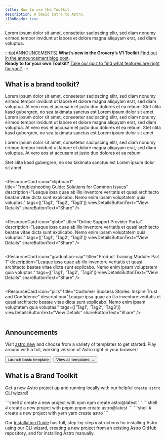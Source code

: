 ```yaml
---
title: How to use the Toolkit
description: A basic intro to Astro.
i18nReady: true
---
```


Lorem ipsum dolor sit amet, consetetur sadipscing elitr, sed diam nonumy eirmod tempor invidunt ut labore et dolore magna aliquyam erat, sed diam voluptua. 

:::tip[ANNOUNCEMENTS]
**What’s new in the Grovery’s V1 Toolkit** [Find out in the announcement blog post](https://astro.build/blog/astro-2/).  
**Ready to for your own Toolkit?** [Take our quiz to find what features are right for you?](/en/guides/upgrade-to/v2/).
:::

<h2>What is a brand toolkit?</h2>

Lorem ipsum dolor sit amet, consetetur sadipscing elitr, sed diam nonumy eirmod tempor invidunt ut labore et dolore magna aliquyam erat, sed diam voluptua. At vero eos et accusam et justo duo dolores et ea rebum. Stet clita kasd gubergren, no sea takimata sanctus est Lorem ipsum dolor sit amet. Lorem ipsum dolor sit amet, consetetur sadipscing elitr, sed diam nonumy eirmod tempor invidunt ut labore et dolore magna aliquyam erat, sed diam voluptua. At vero eos et accusam et justo duo dolores et ea rebum. Stet clita kasd gubergren, no sea takimata sanctus est Lorem ipsum dolor sit amet.

Lorem ipsum dolor sit amet, consetetur sadipscing elitr, sed diam nonumy eirmod tempor invidunt ut labore et dolore magna aliquyam erat, sed diam voluptua. At vero eos et accusam et justo duo dolores et ea rebum. 

Stet clita kasd gubergren, no sea takimata sanctus est Lorem ipsum dolor sit amet. 

<div class="block-wrapper" style="display:flex;
    flex-wrap: wrap;
    width:100%;
    margin: 0 auto;">
  
  <ResourceCard
  icon="clipboard"  
  title="Troubleshooting Guide: Solutions for Common Issues" 
  description="Leaque ipsa quae ab illo inventore veritatis et quasi architecto beatae vitae dicta sunt explicabo. Nemo enim ipsam voluptatem quia voluptas." 
  tags={['Tag1', 'Tag2', 'Tag3']} 
  viewDetailsButtonText="View Details" 
  shareButtonText="Share" 
/>

  <ResourceCard 
  icon="globe" 
  title="Online Support Provider Portal" 
  description="Leaque ipsa quae ab illo inventore veritatis et quasi architecto beatae vitae dicta sunt explicabo. Nemo enim ipsam voluptatem quia voluptas." 
  tags={['Tag1', 'Tag2', 'Tag3']} 
  viewDetailsButtonText="View Details" 
  shareButtonText="Share" 
/>

  <ResourceCard 
  icon="graduation-cap" 
  title="Product Training Module: Part 1" 
  description="Leaque ipsa quae ab illo inventore veritatis et quasi architecto beatae vitae dicta sunt explicabo. Nemo enim ipsam voluptatem quia voluptas." 
  tags={['Tag1', 'Tag2', 'Tag3']} 
  viewDetailsButtonText="View Details" 
  shareButtonText="Share" 
/>

  <ResourceCard 
  icon="pills" 
  title="Customer Success Stories: Inspire Trust and Confidence" 
  description="Leaque ipsa quae ab illo inventore veritatis et quasi architecto beatae vitae dicta sunt explicabo. Nemo enim ipsam voluptatem quia voluptas." 
  tags={['Tag1', 'Tag2', 'Tag3']} 
  viewDetailsButtonText="View Details" 
  shareButtonText="Share" 
/>
        

</div>


## Announcements

Visit [astro.new](https://astro.new/) and choose from a variety of templates to get started. Play around with a full, working version of Astro right in your browser!

<div style="display: flex; flex-wrap: wrap; gap: 0.5rem;">
  <Button href="https://astro.new/basics?on=stackblitz">Launch basic template</Button>
  <Button variant="outline" href="https://astro.new/">View all templates →</Button>
</div>

## What is a Brand Toolkit

Get a new Astro project up and running locally with our helpful `create astro` CLI wizard!

<PackageManagerTabs>
  <Fragment slot="npm">
  ```shell
  # create a new project with npm
  npm create astro@latest
  ```
  </Fragment>
  <Fragment slot="pnpm">
  ```shell
  # create a new project with pnpm
  pnpm create astro@latest
  ```
  </Fragment>
  <Fragment slot="yarn">
  ```shell
  # create a new project with yarn
  yarn create astro
  ```
  </Fragment>
</PackageManagerTabs>

Our [Installation Guide](/en/install/auto/) has full, step-by-step instructions for installing Astro using our CLI wizard, creating a new project from an existing Astro GitHub repository, and for installing Astro manually.




